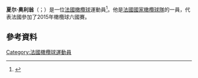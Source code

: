 '''夏尔·奥利翁'''（{{lang-fr|Charles Ollivon}}；{{bd|1993年|5月11日}}）是一位[[法國|法國]][[橄欖球|橄欖球]]運動員<ref>{{citeweb|url=http://www.bbc.com/sport/0/rugby-union/30832205|title=Six Nations 2015: Noa Nakaitaci named in France squad|date=15 January 2015|work=BBC Sport|accessdate=16 January 2015|archive-date=2015-10-20|archive-url=https://web.archive.org/web/20151020025008/http://www.bbc.com/sport/0/rugby-union/30832205|dead-url=no}}</ref>。他是[[法國國家橄欖球隊|法國國家橄欖球隊]]的一員，代表法國參加了2015年橄欖球六國賽。

==參考資料==
{{Reflist}}
[[Category:法國橄欖球運動員|Category:法國橄欖球運動員]]